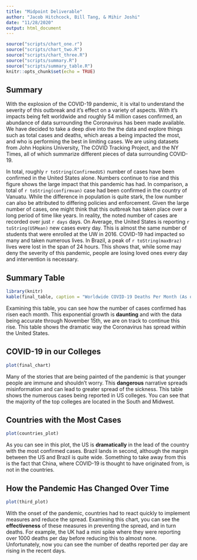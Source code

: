 ```yaml
---
title: "Midpoint Deliverable"
author: "Jacob Hitchcock, Bill Tang, & Mihir Joshi"
date: "11/28/2020"
output: html_document
---
```


```r
source("scripts/chart_one.r")
source("scripts/chart_two.R")
source("scripts/chart_three.R")
source("scripts/summary.R")
source("scripts/summary_table.R")
knitr::opts_chunk$set(echo = TRUE)
```

## Summary
With the explosion of the COVID-19 pandemic, it is vital to understand the severity of this outbreak and it's effect on a variety of aspects. With it's impacts being felt worldwide and roughly 54 million cases confirmed, an abundance of data surrounding the Coronavirus has been made available. We have decided to take a deep dive into the the data and explore things such as total cases and deaths, which areas a being impacted the most, and who is performing the best in limiting cases. We are using datasets from John Hopkins University, The COVID Tracking Project, and the NY Times, all of which summarize different pieces of data surrounding COVID-19.

In total, roughly `r toString(ConfirmedUS)` number of cases have been confirmed in the United States alone. Numbers continue to rise and this figure shows the large impact that this pandemic has had. In comparison, a total of `r toString(confirmvan)` case had been confirmed in the country of Vanuatu. While the difference in population is quite stark, the low number can also be attributed to differing policies and enforcement. Given the large number of cases, one might think that this outbreak has taken place over a long period of time like years. In reality, the noted number of cases are recorded over just `r days` days. On Average, the United States is reporting `r toString(USMean)` new cases every day. This is almost the same number of students that were enrolled at the UW in 2016. COVID-19 had impacted so many and taken numerous lives. In Brazil, a peak of `r toString(maxBraz)` lives were lost in the span of 24 hours. This shows that, while some may deny the severity of this pandemic, people are losing loved ones every day and intervention is necessary.

## Summary Table
```r
library(knitr)
kable(final_table, caption = "Worldwide COVID-19 Deaths Per Month (As of 2020-11-15)")
```

Examining this table, you can see how the number of cases confirmed has risen each month. This exponential growth is __daunting__ and with the data being accurate through November 15th, we are on track to continue this rise. This table shows the dramatic way the Coronavirus has spread within the United States.

## COVID-19 in our Colleges
```r
plot(final_chart)
```

Many of the stories that are being painted of the pandemic is that younger people are immune and shouldn't worry. This **dangerous** narrative spreads misinformation and can lead to greater spread of the sickness. This table shows the numerous cases being reported in US colleges. You can see that the majority of the top colleges are located in the South and Midwest.

## Countries with the Most Cases
```r
plot(countries_plot)
```

As you can see in this plot, the US is **dramatically** in the lead of the country with the most confirmed cases. Brazil lands in second, although the margin between the US and Brazil is quite wide. Something to take away from this is the fact that China, where COVID-19 is thought to have originated from, is not in the countries.

## How the Pandemic Has Changed Over Time
```r
plot(third_plot)
```

With the onset of the pandemic, countries had to react quickly to implement measures and reduce the spread. Examining this chart, you can see the **effectiveness** of these measures in preventing the spread, and in turn deaths. For example, the UK had a mini spike where they were reporting over 1000 deaths per day before reducing this to almost none. Unfortunately, now you can see the number of deaths reported per day are rising in the recent days. 
